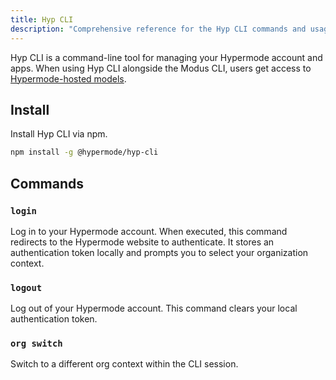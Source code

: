 ```yaml
---
title: Hyp CLI
description: "Comprehensive reference for the Hyp CLI commands and usage"
---
```


Hyp CLI is a command-line tool for managing your Hypermode account and apps.
When using Hyp CLI alongside the Modus CLI, users get access to
[Hypermode-hosted models](/hosted-models).

## Install

Install Hyp CLI via npm.

```sh
npm install -g @hypermode/hyp-cli
```

## Commands

### `login`

Log in to your Hypermode account. When executed, this command redirects to the
Hypermode website to authenticate. It stores an authentication token locally and
prompts you to select your organization context.

### `logout`

Log out of your Hypermode account. This command clears your local authentication
token.

### `org switch`

Switch to a different org context within the CLI session.

